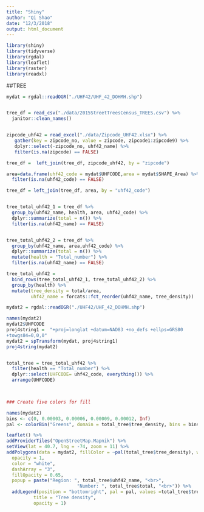 ```yaml
---
title: "Shiny"
author: "Qi Shao"
date: "12/3/2018"
output: html_document
---
```


```r
library(shiny)
library(tidyverse)
library(rgdal)
library(leaflet)
library(raster)
library(readxl)


```
##TREE

```R
mydat = rgdal::readOGR("./UHF42/UHF_42_DOHMH.shp")


tree_df = read_csv("./data/2015StreetTreesCensus_TREES.csv") %>%
  janitor::clean_names() 


zipcode_uhf42 = read_excel("./data/Zipcode_UHF42.xlsx") %>%
   gather(key = zipcode_no, value = zipcode, zipcode1:zipcode9) %>%
   dplyr::select(-zipcode_no, uhf42_name) %>%
   filter(is.na(zipcode) == FALSE)

tree_df =  left_join(tree_df, zipcode_uhf42, by = "zipcode") 

area=data.frame(uhf42_code = mydat$UHFCODE,area = mydat$SHAPE_Area) %>%
  filter(is.na(uhf42_code) == FALSE)

tree_df = left_join(tree_df, area, by = "uhf42_code")


tree_total_uhf42_1 = tree_df %>%
  group_by(uhf42_name, health, area, uhf42_code) %>%
  dplyr::summarize(total = n()) %>%
  filter(is.na(uhf42_name) == FALSE)


tree_total_uhf42_2 = tree_df %>%
  group_by(uhf42_name, area,uhf42_code) %>%
  dplyr::summarize(total = n()) %>%
  mutate(health = "Total_number") %>%
  filter(is.na(uhf42_name) == FALSE)

tree_total_uhf42 = 
  bind_rows(tree_total_uhf42_1, tree_total_uhf42_2) %>%
  group_by(health) %>%
  mutate(tree_density = total/area, 
         uhf42_name = forcats::fct_reorder(uhf42_name, tree_density))

```



```r
mydat2 = rgdal::readOGR("./UHF42/UHF_42_DOHMH.shp")

names(mydat2)
mydat2$UHFCODE
proj4string1 =  "+proj=longlat +datum=NAD83 +no_defs +ellps=GRS80
+towgs84=0,0,0" 
mydat2 = spTransform(mydat, proj4string1)
proj4string(mydat2)


total_tree = tree_total_uhf42 %>%
  filter(health == "Total_number") %>%
  dplyr::select(UHFCODE= uhf42_code, everything()) %>%
  arrange(UHFCODE)
                   


### Create five colors for fill

names(mydat2)
bins <- c(0, 0.00003, 0.00006, 0.00009, 0.00012, Inf)
pal <- colorBin("Greens", domain = total_tree$tree_density, bins = bins)

leaflet() %>% 
addProviderTiles("OpenStreetMap.Mapnik") %>%
setView(lat = 40.7, lng = -74, zoom = 11) %>%
addPolygons(data = mydat2, fillColor = ~pal(total_tree$tree_density), weight = 1,
  opacity = 1,
  color = "white",
  dashArray = "3",
  fillOpacity = 0.65, 
  popup = paste("Region: ", total_tree$uhf42_name, "<br>",
                          "Number: ", total_tree$total, "<br>")) %>%
  addLegend(position = "bottomright", pal = pal, values =total_tree$tree_density,
          title = "Tree density",
          opacity = 1)

```
